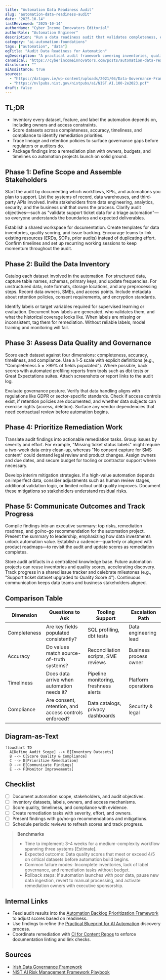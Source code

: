 ```yaml
---
title: "Automation Data Readiness Audit"
slug: "automation-data-readiness-audit"
date: "2025-10-14"
lastReviewed: "2025-10-14"
authorName: "Cyber Income Innovators Editorial"
authorRole: "Automation Engineer"
description: "Run a data readiness audit that validates completeness, quality, and governance before you invest in automation."
category: "ai-automation-foundations"
tags: ["automation", "data"]
ogTitle: "Audit Data Readiness for Automation"
ogDescription: "A practical audit framework covering inventories, quality scoring, lineage, and remediation plans."
canonical: "https://cyberincomeinnovators.com/posts/automation-data-readiness-audit"
disclosure: ""
aiAssistance: true
sources:
  - "https://datagov.ie/wp-content/uploads/2021/04/Data-Governance-Framework.pdf"
  - "https://nvlpubs.nist.gov/nistpubs/ai/NIST.AI.100-2e2023.pdf"
draft: false
---
```


## TL;DR

- Inventory every dataset, feature, and label the automation depends on, including owners and access constraints.
- Score datasets across completeness, accuracy, timeliness, and compliance to identify remediation priorities.
- Trace lineage and retention policies to surface governance gaps before regulators or auditors do.
- Package findings into a remediation plan with owners, budgets, and timelines so automation projects launch on solid ground.

## Phase 1: Define Scope and Assemble Stakeholders

Start the audit by documenting which workflows, KPIs, and automations you plan to support. List the systems of record, data warehouses, and third-party APIs involved. Invite stakeholders from data engineering, analytics, security, and the business unit that owns the process. Clarify audit objectives—such as "validate support ticket data for a triage automation"—so everyone understands the boundaries and expected deliverables.

Establish a shared workspace for documentation. Create templates for data inventories, quality scoring, and issue tracking. Encourage teams to link existing resources (ERDs, SOPs, prior audits) instead of duplicating effort. Confirm timelines and set up recurring working sessions to keep momentum throughout the audit.

## Phase 2: Build the Data Inventory

Catalog each dataset involved in the automation. For structured data, capture table names, schemas, primary keys, and update frequencies. For unstructured data, note formats, storage locations, and any preprocessing steps. Record data owners, SMEs, and access points. Include metadata about retention policies, consent requirements, and encryption standards.

Identify labels or target variables required for supervised learning or evaluation. Document how labels are generated, who validates them, and what the historical coverage looks like. When labels are missing or inconsistent, tag them for remediation. Without reliable labels, model training and monitoring will fail.

## Phase 3: Assess Data Quality and Governance

Score each dataset against four dimensions: completeness, accuracy, timeliness, and compliance. Use a 1–5 scale with explicit definitions (e.g., "Completeness 5 = >99% of fields populated"). Where possible, back scores with automated profiling reports from tools such as dbt tests or Great Expectations suites. Attach screenshots or report links to the audit log.

Evaluate governance posture. Verify that data handling aligns with regulations like GDPR or sector-specific standards. Check if access controls exist, if retention policies are documented, and whether data subjects can exercise rights (access, deletion). Surface any vendor dependencies that need contractual review before automation begins.

## Phase 4: Prioritize Remediation Work

Translate audit findings into actionable remediation tasks. Group issues by severity and effort. For example, "Missing ticket status labels" might require a two-week data entry clean-up, whereas "No consent capture for SMS content" could demand legal review and product changes. Assign owners and due dates, and secure budget for tooling or contractor support where necessary.

Develop interim mitigation strategies. If a high-value automation depends on imperfect data, consider adjustments such as human review stages, additional validation logic, or limited rollout until quality improves. Document these mitigations so stakeholders understand residual risks.

## Phase 5: Communicate Outcomes and Track Progress

Compile findings into an executive summary: top risks, remediation roadmap, and go/no-go recommendation for the automation project. Present the summary to leadership, emphasizing how data investments unlock automation value. Establish a cadence—quarterly or aligned with product roadmaps—to revisit the audit and update scores as remediation completes.

Store audit artifacts in a centralized knowledge base. Future automation projects can reuse inventories and quality scores, accelerating discovery. Track progress in a shared issue tracker and celebrate milestones (e.g., "Support ticket dataset upgraded to Quality Score 4"). Continuous communication keeps data teams and business stakeholders aligned.

## Comparison Table

| Dimension | Questions to Ask | Tooling Support | Escalation Path |
| --- | --- | --- | --- |
| Completeness | Are key fields populated consistently? | SQL profiling, dbt tests | Data engineering lead |
| Accuracy | Do values match source-of-truth systems? | Reconciliation scripts, SME reviews | Business process owner |
| Timeliness | Does data arrive when automation needs it? | Pipeline monitoring, freshness alerts | Platform operations |
| Compliance | Are consent, retention, and access controls enforced? | Data catalogs, privacy dashboards | Security & legal |

## Diagram-as-Text

```mermaid
flowchart TD
  A[Define Audit Scope] --> B[Inventory Datasets]
  B --> C[Score Quality & Compliance]
  C --> D[Prioritize Remediation]
  D --> E[Communicate Findings]
  E --> F[Monitor Improvements]
```

## Checklist

- [ ] Document automation scope, stakeholders, and audit objectives.
- [ ] Inventory datasets, labels, owners, and access mechanisms.
- [ ] Score quality, timeliness, and compliance with evidence.
- [ ] Create remediation tasks with severity, effort, and owners.
- [ ] Present findings with go/no-go recommendations and mitigations.
- [ ] Schedule periodic reviews to refresh scores and track progress.

> **Benchmarks**
> - Time to implement: 3–4 weeks for a medium-complexity workflow spanning three systems [Estimate].
> - Expected outcome: Data quality scores that meet or exceed 4/5 on critical datasets before automation build begins.
> - Common failure modes: Incomplete inventories, lack of label governance, and remediation tasks without budget.
> - Rollback steps: If automation launches with poor data, pause new data ingestion, revert to manual processing, and activate remediation owners with executive sponsorship.

## Internal Links

- Feed audit results into the [Automation Backlog Prioritization Framework](./automation-backlog-prioritization-framework.mdx) to adjust scores based on readiness.
- Use findings to refine the [Practical Blueprint for AI Automation](./practical-blueprint-first-win.mdx) discovery process.
- Coordinate remediation with [CI for Content Repos](../devops-for-creators/ci-for-content-repos.mdx) to enforce documentation linting and link checks.

## Sources

- [Irish Data Governance Framework](https://datagov.ie/wp-content/uploads/2021/04/Data-Governance-Framework.pdf)
- [NIST AI Risk Management Framework Playbook](https://nvlpubs.nist.gov/nistpubs/ai/NIST.AI.100-2e2023.pdf)
